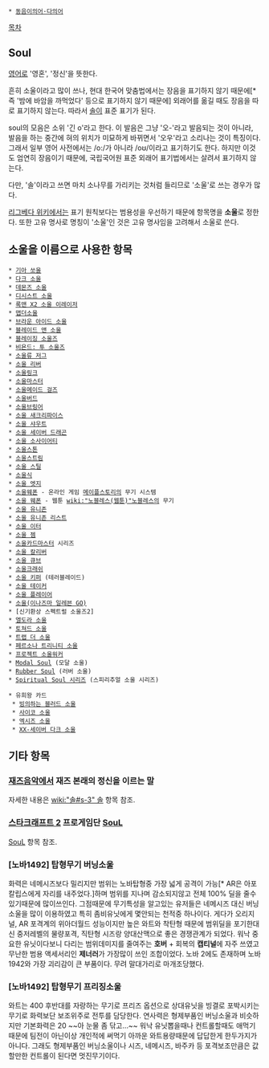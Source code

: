  * [[동음이의어·다의어]]

[[목차]]

== Soul ==
[[영어]]로 '영혼', '정신'을 뜻한다.

흔히 소울이라고 많이 쓰나, 현대 한국어 맞춤법에서는 장음을 표기하지 않기 때문에[* 즉 '밤에 바암을 까먹었다' 등으로 표기하지 않기 때문에] 외래어를 옮길 때도 장음을 따로 표기하지 않는다. 따라서 [[솔]]이 표준 표기가 된다.

soul의 모음은 소위 '긴 o'라고 한다. 이 발음은 그냥 '오-'라고 발음되는 것이 아니라, 발음을 하는 중간에 혀의 위치가 미묘하게 바뀌면서 '오우'라고 소리나는 것이 특징이다. 그래서 일부 영어 사전에서는 /o:/가 아니라 /oʊ/이라고 표기하기도 한다. 하지만 이것도 엄연히 장음이기 때문에, 국립국어원 표준 외래어 표기법에서는 살려서 표기하지 않는다.

다만, '솔'이라고 쓰면 마치 소나무를 가리키는 것처럼 들리므로 '소울'로 쓰는 경우가 많다.

[[리그베다 위키]]에서는 표기 원칙보다는 범용성을 우선하기 때문에 항목명을 '''소울'''로 정한다. 또한 고유 명사로 명칭이 '소울'인 것은 고유 명사임을 고려해서 소울로 쓴다.

== 소울을 이름으로 사용한 항목 ==
 * [[기아 쏘울]]
 * [[다크 소울]]
 * [[데몬즈 소울]]
 * [[디시스트 소울]]
 * [[록맨 X2 소울 이레이저]]
 * [[맵더소울]]
 * [[브라운 아이드 소울]]
 * [[블레이드 앤 소울]]
 * [[블레이징 소울즈]]
 * [[비욘드: 투 소울즈]]
 * [[소울류 저그]]
 * [[소울 리버]]
 * [[소울링크]]
 * [[소울마스터]]
 * [[소울메이드 걸즈]]
 * [[소울버드]]
 * [[소울브링어]]
 * [[소울 새크리파이스]]
 * [[소울 샤우트]]
 * [[소울 세이버 드래곤]]
 * [[소울 소사이어티]]
 * [[소울스톤]]
 * [[소울스트림]]
 * [[소울 스틸]]
 * [[소울식]]
 * [[소울 엣지]]
 * [[소울웨폰]] - 온라인 게임 [[메이플스토리]]의 무기 시스템
 * [[소울 웨폰]] - 웹툰 [[wiki:"노블레스(웹툰)"노블레스]]의 무기
 * [[소울 유니존]]
 * [[소울 유니존 리스트]]
 * [[소울 이터]]
 * [[소울 젬]]
 * [[소울카드마스터]] 시리즈
 * [[소울 칼리버]]
 * [[소울 큐브]]
 * [[소울크래쉬]]
 * [[소울 키퍼]] (테러블레이드)
 * [[소울 테이커]]
 * [[소울 플레이어]]
 * [[소울(이나즈마 일레븐 GO)]]
 * [신기환상 스펙트럴 소울즈2]
 * [[엘도라 소울]]
 * [[토쳐드 소울]]
 * [[트랩 더 소울]]
 * [[페르소나 트리니티 소울]]
 * [[프로젝트 소울워커]]
 * [[Modal Soul]] (모달 소울)
 * [[Rubber Soul]] (러버 소울)
 * [[Spiritual Soul 시리즈]] (스피리추얼 소울 시리즈)

 * 유희왕 카드
  * [[빙의하는 블러드 소울]]
  * [[사이코 소울]]
  * [[엑시즈 소울]]
  * [[XX-세이버 다크 소울]]


== 기타 항목 ==
=== [[재즈]]음악에서 재즈 본래의 정신을 이르는 말 ===
자세한 내용은 [[wiki:"솔#s-3" 솔]] 항목 참조.

=== [[스타크래프트 2]] 프로게임단 [[SouL]] ===
[[SouL]] 항목 참조.

=== [노바1492] 탑형무기 '''버닝소울''' ===
화력은 네메시즈보다 밀리지만 범위는 노바탑형중 가장 넓게 공격이 가능[* AR은 아포칼립스에게 자리를 내주었다.]하며 범위를 지나며 감소되지않고 전체 100% 딜을 줄수있기때문에 많이쓰인다. 
그점때문에 무기특성을 알고있는 유저들은 네메시즈 대신 버닝소울을 많이 이용하였고 특히 좀비유닛에게 몇안되는 천적중 하나이다. 게다가 오리지널, AR 포격계의 위아더월드 성능이지만 높은 와트와 착탄형 때문에 범위딜을 포기한대신 중저레벨의 물량포격, 직탄형 시즈랑 양대산맥으로 좋은 경쟁관계가 되었다. 워낙 중요한 유닛이다보니 다리는 범위데미지를 줄여주는 '''호버''' + 회복의 '''캡티널'''에 자주 쓰였고 무난한 범용 액세서리인 '''제너러'''가 가장많이 쓰인 조합이었다.
노바 2에도 존재하며 노바 1942와 가장 괴리감이 큰 부품이다. 무려 말대가리로 마개조당했다.


=== [노바1492] 탑형무기 ''' 프리징소울''' === 
와트는 400 후반대를 자랑하는 무기로 프리즈 옵션으로 상대유닛을 빙결로 포박시키는 무기로 
화력보단 보조위주로 전투를 담당한다. 연사력은 형제부품인 버닝소울과 비슷하지만 기본화력은 20 ~~아 눈물 좀 닦고...~~ 
워낙 유닛뽑을때나 컨트롤할때도 애먹기때문에 팀전이 아닌이상 개인적에 써먹기 아까운 와트용량때문에 답답한게 한두가지가 아니다. 그래도 형제부품인 버닝소울이나 시즈, 네메시즈, 바주카 등 
포격보조만큼은 값할만한 컨트롤이 된다면 멋진무기이다. 
